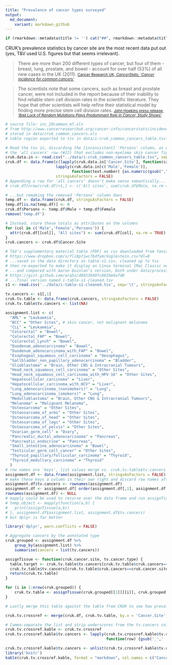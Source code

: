 ```yaml
---
title: "Prevalence of cancer types surveyed"
output:
  md_document:
    variant: markdown_github
---
```


```r
if (rmarkdown::metadata$title != '') cat("##", rmarkdown::metadata$title)
```

CRUK's prevalence statistics by cancer site are the most recent data put out (yes, T&V used U.S. figures but that seems irrelevant).

> There are more than 200 different types of cancer, but four of them - breast, lung, prostate, and bowel - account for over half (53%) of all new cases in the UK (2011).
> <small>[Cancer Research UK, *CancerStats: 'Cancer incidence for common cancers'*](http://www.cancerresearchuk.org/cancer-info/cancerstats/incidence/commoncancers/uk-cancer-incidence-statistics-for-common-cancers#Twenty)</small>

> The scientists note that some cancers, such as breast and prostate cancer, were not included in the report because of their inability to find reliable stem cell division rates in the scientific literature. They hope that other scientists will help refine their statistical model by finding more precise stem cell division rates.
> <small>[John Hopkins press release, '*Bad Luck of Random Mutations Plays Predominant Role in Cancer, Study Shows*'](http://www.hopkinsmedicine.org/news/media/releases/bad_luck_of_random_mutations_plays_predominant_role_in_cancer_study_shows)</small>


```r
# source file: inc_20common_mf.xls
# from http://www.cancerresearchuk.org/cancer-info/cancerstats/incidence/commoncancers/uk-cancer-incidence-statistics-for-common-cancers#Twenty
# stored in data/cruk_common_cancers.xls
# table region exported to tsv in data/i-cruk_common_cancers_table.tsv

# Read the tsv in, discarding the [inconsistent] 'Persons' column, as well as
# the 'all cancers' row (#22) that excludes non-myeloma skin cancer figures in 'Other sites'
cruk.data.in <- read.csv("../data/i-cruk_common_cancers_table.tsv", sep = "\t")[1:21, c('Cancer.Site','Male','Female')]
cruk.df <- data.frame(c(lapply(cruk.data.in['Cancer.Site'], function(cancer.site) {gsub("\\s\\(.*$", "", cancer.site)}),
                      lapply(cruk.data.in[c('Male','Female')],
                             function(text.number) {as.numeric(gsub(",","", text.number))})),
                      stringsAsFactors = FALSE)
# Appending a row for 'all cancers' doesn't make sense semantically...
# cruk.df[nrow(cruk.df)+1,] <- c('All sites', sum(cruk.df$Male, na.rm = TRUE), sum(cruk.df$Female, na.rm = TRUE))

# ...but remaking the removed 'Persons' column does
temp.df <- data.frame(cruk.df, stringsAsFactors = FALSE)
temp.df[is.na(temp.df)] <- 0
cruk.df$Persons <- temp.df$Male + temp.df$Female
remove('temp.df')

# Instead, store these totals as attributes on the columns
for (col in c('Male','Female','Persons')) {
  attr(cruk.df[[col]], "All sites") <- sum(cruk.df[col], na.rm = TRUE)
}
cruk.cancers <- cruk.df$Cancer.Site

# T&V's supplementary material table (PDF) as csv downloaded from Yaniv Erlich:
# https://www.dropbox.com/s/fli8p7jwc7bdfym/Voglestein.csv?dl=0
# ...saved in the data directory as table-s1.csv, cleaned up to tsv
# then re-exported to make it display on Linux terminal (Mac Classic newlines)
# ...and compared with Aaron Quinlan's version, both under data/processing-intermediates
# https://gist.github.com/arq5x/d8923049fc6019e6afd0
# ...final version named i-table-s1-cleaned.tsv
s1 <- read.csv('../data/i-table-s1-cleaned.tsv', sep='\t', stringsAsFactors = FALSE)

tv.cancers <- s1[,1]
cruk.tv.table <- data.frame(cruk.cancers, stringsAsFactors = FALSE)
cruk.tv.table$tv.cancers <- list(NA)

assignment.list <- c(
  "AML" = "Leukaemia",
  "BCC" = "Other Sites", # skin cancer, not malignant melanoma
  "CLL" = "Leukaemia",
  "Colorectal" = "Bowel",
  "Colorectal_FAP" = "Bowel",
  "Colorectal_Lynch" = "Bowel",
  "Duodenum_adenocarcinoma" = "Bowel",
  "Duodenum_adenocarcinoma_with_FAP" = "Bowel",
  "Esophageal_squamous_cell_carcinoma" = "Oesophagus",
  "Gallbladder_non_papillary_adenocarcinoma" = "Bladder",
  "Glioblastoma" = "Brain, Other CNS & Intracranial Tumours",
  "Head_neck_squamous_cell_carcinoma" = "Other Sites",
  "Head_neck_squamous_cell_carcinoma_with_HPV-16" = "Other Sites",
  "Hepatocellular_carcinoma" = "Liver",
  "Hepatocellular_carcinoma_with_HCV" = "Liver",
  "Lung_adenocarcinoma_(nonsmokers)" = "Lung",
  "Lung_adenocarcinoma_(smokers)" = "Lung",
  "Medulloblastoma" = "Brain, Other CNS & Intracranial Tumours",
  "Melanoma" = "Malignant Melanoma",
  "Osteosarcoma" = "Other Sites",
  "Osteosarcoma_of_arms" = "Other Sites",
  "Osteosarcoma_of_head" = "Other Sites",
  "Osteosarcoma_of_legs" = "Other Sites",
  "Osteosarcoma_of_pelvis" = "Other Sites",
  "Ovarian_germ_cell" = "Ovary",
  "Pancreatic_ductal_adenocarcinoma" = "Pancreas",
  "Pancreatic_endocrine" = "Pancreas",
  "Small_intestine_adenocarcinoma" = "Bowel",
  "Testicular_germ_cell_cancer" = "Other Sites",
  "Thyroid_papillary/follicular_carcinoma" = "Thyroid",
  "Thyroid_medullary_carcinoma" = "Thyroid"
  )
# row names are 'keys', list values merge vs. cruk.tv.table$tv.cancers
assignment.df <- data.frame(assignment.list, stringsAsFactors = FALSE)
# make these keys a column in their own right and discard row names after a sort
assignment.df$tv.cancers <- rownames(assignment.df)
assignment.df <- assignment.df[ order(assignment.df[,1], assignment.df[,1]), ]
rownames(assignment.df) <- NULL
# mapply could be used to recurse over the data frame and run assignTissue
# temp.object <- mapply(function(a,b) {
#   print(assignTissue(a,b))
# }, assignment.df$assignment.list, assignment.df$tv.cancers)
# but dplyr is far better

library('dplyr', warn.conflicts = FALSE)

# Aggregate cancers by the annotated type
cruk.grouped <- assignment.df %>%
    group_by(assignment.list) %>%
    summarise(cancers = list(tv.cancers))

assignTissue <- function(cruk.cancer.site, tv.cancer.type) {
  table.target <- cruk.tv.table$tv.cancers[cruk.tv.table$cruk.cancers==cruk.cancer.site]
  cruk.tv.table$tv.cancers[cruk.tv.table$cruk.cancers==cruk.cancer.site][[1]] <- tv.cancer.type
  return(cruk.tv.table)
}

for (i in 1:nrow(cruk.grouped)) {
    cruk.tv.table <- assignTissue(cruk.grouped[[1]][[i]], cruk.grouped[[2]][[i]])
}

# Lastly merge this table against the table from CRUK to see how prevalent the overlooked cancers are

cruk.tv.crossref <- merge(cruk.df, cruk.tv.table, by.x = 'Cancer.Site', by.y = 'cruk.cancers')
```

```r
# Comma-separate the list and strip underscores from the tv.cancers column to write the table to markdown
cruk.tv.crossref.kable <- cruk.tv.crossref
cruk.tv.crossref.kable$tv.cancers <- lapply(cruk.tv.crossref.kable$tv.cancers,
                                            function(row) {gsub('_',' ',paste(unlist(row), collapse=", ")) })

cruk.tv.crossref.kable$tv.cancers <- unlist(cruk.tv.crossref.kable$tv.cancers)
library('knitr')
kable(cruk.tv.crossref.kable, format = "markdown", col.names = c("Cancer site","No. cases \u2642","No. cases \u2640","Total no. cases","Cancers included in Tomasetti & Vogelstein's 2015 paper"))
```

